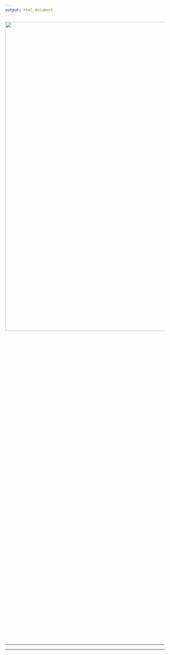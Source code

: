 ```yaml
---
output: html_document
---
```


<!-- <center><img src="https://media.giphy.com/media/wLNuW1tCKRiPmDV5Y4/giphy.gif"></center> -->
![](images/thanks1.png){ width=200% height=50% }
<hr>

<div class="icons">
  <a href="mailto:jenrolabosede3001(@)gmail.com"><i class="fas fa-envelope fa-2x"></i></a>
  <a href="www.linkedin.com/in/Jenrola-Abosede"><i class="fab fa-linkedin fa-2x"></i></a>
  <a href="https://github.com/Jenrol"><i class="fab fa-github fa-2x"></i></a>
</div>

<link rel="stylesheet" href="https://use.fontawesome.com/releases/v5.15.3/css/all.css">

<hr>